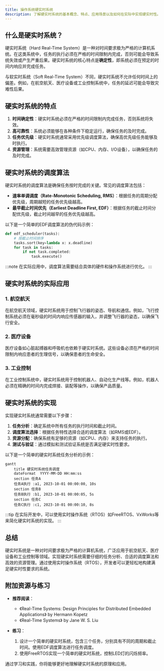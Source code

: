 ```yaml
---
title: 操作系统硬实时系统
description: 了解硬实时系统的基本概念、特点、应用场景以及如何在实际中实现硬实时性。
---
```


## 什么是硬实时系统？

硬实时系统（Hard Real-Time System）是一种对时间要求极为严格的计算机系统。在这类系统中，任务的执行必须在严格的时间限制内完成，否则可能会导致系统失效或产生严重后果。硬实时系统的核心特点是**确定性**，即系统必须在预定的时间内响应并完成任务。

与软实时系统（Soft Real-Time System）不同，硬实时系统不允许任何时间上的偏差。例如，在航空航天、医疗设备或工业控制系统中，任务的延迟可能会导致灾难性后果。

## 硬实时系统的特点

1. **时间确定性**：硬实时系统必须在严格的时间限制内完成任务，否则系统将失效。
2. **高可靠性**：系统必须能够在各种条件下稳定运行，确保任务的及时完成。
3. **任务优先级**：硬实时系统通常采用优先级调度算法，确保高优先级任务能够及时执行。
4. **资源管理**：系统需要高效管理资源（如CPU、内存、I/O设备），以确保任务的及时完成。

## 硬实时系统的调度算法

硬实时系统的调度算法是确保任务按时完成的关键。常见的调度算法包括：

- **速率单调调度（Rate-Monotonic Scheduling, RMS）**：根据任务的周期分配优先级，周期越短的任务优先级越高。
- **最早截止时间优先（Earliest Deadline First, EDF）**：根据任务的截止时间分配优先级，截止时间越早的任务优先级越高。

以下是一个简单的EDF调度算法的伪代码示例：

```python
def edf_scheduler(tasks):
    # 按截止时间排序
    tasks.sort(key=lambda x: x.deadline)
    for task in tasks:
        if not task.completed:
            task.execute()
```

:::note
在实际应用中，调度算法需要结合具体的硬件和操作系统进行优化。
:::

## 硬实时系统的实际应用

### 1. 航空航天

在航空航天领域，硬实时系统用于控制飞行器的姿态、导航和通信。例如，飞行控制系统必须在毫秒级的时间内响应传感器的输入，并调整飞行器的姿态，以确保飞行安全。

### 2. 医疗设备

医疗设备如心脏起搏器和呼吸机也依赖于硬实时系统。这些设备必须在严格的时间限制内响应患者的生理信号，以确保患者的生命安全。

### 3. 工业控制

在工业控制系统中，硬实时系统用于控制机器人、自动化生产线等。例如，机器人必须在精确的时间内完成焊接、装配等操作，以确保产品质量。

## 硬实时系统的实现

实现硬实时系统通常需要以下步骤：

1. **任务分析**：确定系统中所有任务的执行时间和截止时间。
2. **调度算法选择**：根据任务特性选择合适的调度算法（如RMS或EDF）。
3. **资源分配**：确保系统有足够的资源（如CPU、内存）来支持任务的执行。
4. **测试与验证**：通过模拟和测试验证系统是否满足硬实时性要求。

以下是一个简单的硬实时系统任务分析的示例：

```mermaid
gantt
    title 硬实时系统任务调度
    dateFormat  YYYY-MM-DD HH:mm:ss
    section 任务A
    任务A执行 :a1, 2023-10-01 00:00:00, 10s
    section 任务B
    任务B执行 :b1, 2023-10-01 00:00:05, 5s
    section 任务C
    任务C执行 :c1, 2023-10-01 00:00:10, 8s
```

:::tip
在实际开发中，可以使用实时操作系统（RTOS）如FreeRTOS、VxWorks等来简化硬实时系统的实现。
:::

## 总结

硬实时系统是一种对时间要求极为严格的计算机系统，广泛应用于航空航天、医疗设备和工业控制等领域。实现硬实时系统需要仔细的任务分析、合适的调度算法和高效的资源管理。通过使用实时操作系统（RTOS），开发者可以更轻松地构建满足硬实时性要求的系统。

## 附加资源与练习

- **推荐阅读**：
  - 《Real-Time Systems: Design Principles for Distributed Embedded Applications》 by Hermann Kopetz
  - 《Real-Time Systems》 by Jane W. S. Liu

- **练习**：
  1. 设计一个简单的硬实时系统，包含三个任务，分别具有不同的周期和截止时间。使用EDF调度算法进行任务调度。
  2. 使用FreeRTOS实现一个简单的硬实时系统，控制LED灯的闪烁频率。

通过学习和实践，你将能够更好地理解硬实时系统的原理和应用。